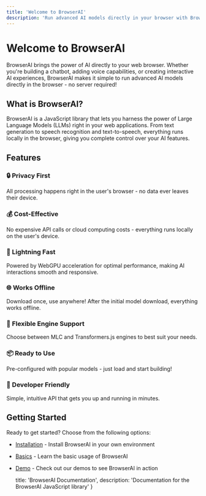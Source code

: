 ```yaml
---
title: 'Welcome to BrowserAI'
description: 'Run advanced AI models directly in your browser with BrowserAI'
---
```


# Welcome to BrowserAI

BrowserAI brings the power of AI directly to your web browser. Whether you're building a chatbot, adding voice capabilities, or creating interactive AI experiences, BrowserAI makes it simple to run advanced AI models directly in the browser - no server required!

## What is BrowserAI?

BrowserAI is a JavaScript library that lets you harness the power of Large Language Models (LLMs) right in your web applications. From text generation to speech recognition and text-to-speech, everything runs locally in the browser, giving you complete control over your AI features.

## Features

### 🔒 Privacy First
All processing happens right in the user's browser - no data ever leaves their device.

### 💰 Cost-Effective
No expensive API calls or cloud computing costs - everything runs locally on the user's device.

### 🚀 Lightning Fast
Powered by WebGPU acceleration for optimal performance, making AI interactions smooth and responsive.

### 🌐 Works Offline
Download once, use anywhere! After the initial model download, everything works offline.

### 🔄 Flexible Engine Support
Choose between MLC and Transformers.js engines to best suit your needs.

### 📦 Ready to Use
Pre-configured with popular models - just load and start building!

### 🎯 Developer Friendly
Simple, intuitive API that gets you up and running in minutes.

## Getting Started

Ready to get started? Choose from the following options:

- [Installation](/getting_started/installation) - Install BrowserAI in your own environment
- [Basics](/getting_started/core_features_and_usage) - Learn the basic usage of BrowserAI
- [Demo](/demo/audio_demo) - Check out our demos to see BrowserAI in action

  title: 'BrowserAI Documentation',
  description: 'Documentation for the BrowserAI JavaScript library'
}